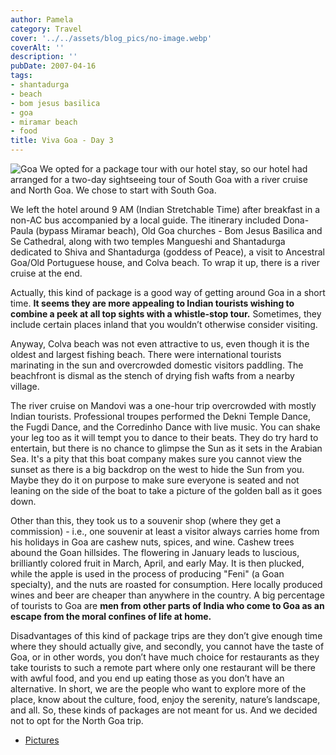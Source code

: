 ```yaml
---
author: Pamela
category: Travel
cover: '../../assets/blog_pics/no-image.webp'
coverAlt: ''
description: ''
pubDate: 2007-04-16
tags:
- shantadurga
- beach
- bom jesus basilica
- goa
- miramar beach
- food
title: Viva Goa - Day 3
---
```



<Image src={pic1} alt="Goa"/>
We opted for a package tour with our hotel stay, so our hotel had arranged for a two-day sightseeing tour of South Goa with a river cruise and North Goa. We chose to start with South Goa.

We left the hotel around 9 AM (Indian Stretchable Time) after breakfast in a non-AC bus accompanied by a local guide. The itinerary included Dona-Paula (bypass Miramar beach), Old Goa churches - Bom Jesus Basilica and Se Cathedral, along with two temples Mangueshi and Shantadurga dedicated to Shiva and Shantadurga (goddess of Peace), a visit to Ancestral Goa/Old Portuguese house, and Colva beach. To wrap it up, there is a river cruise at the end.

Actually, this kind of package is a good way of getting around Goa in a short time. **It seems they are more appealing to Indian tourists wishing to combine a peek at all top sights with a whistle-stop tour.** Sometimes, they include certain places inland that you wouldn’t otherwise consider visiting.

Anyway, Colva beach was not even attractive to us, even though it is the oldest and largest fishing beach. There were international tourists marinating in the sun and overcrowded domestic visitors paddling. The beachfront is dismal as the stench of drying fish wafts from a nearby village.

The river cruise on Mandovi was a one-hour trip overcrowded with mostly Indian tourists. Professional troupes performed the Dekni Temple Dance, the Fugdi Dance, and the Corredinho Dance with live music. You can shake your leg too as it will tempt you to dance to their beats. They do try hard to entertain, but there is no chance to glimpse the Sun as it sets in the Arabian Sea. It's a pity that this boat company makes sure you cannot view the sunset as there is a big backdrop on the west to hide the Sun from you. Maybe they do it on purpose to make sure everyone is seated and not leaning on the side of the boat to take a picture of the golden ball as it goes down.

Other than this, they took us to a souvenir shop (where they get a commission) - i.e., one souvenir at least a visitor always carries home from his holidays in Goa are cashew nuts, spices, and wine. Cashew trees abound the Goan hillsides. The flowering in January leads to luscious, brilliantly colored fruit in March, April, and early May. It is then plucked, while the apple is used in the process of producing "Feni" (a Goan specialty), and the nuts are roasted for consumption. Here locally produced wines and beer are cheaper than anywhere in the country. A big percentage of tourists to Goa are **men from other parts of India who come to Goa as an escape from the moral confines of life at home.**

Disadvantages of this kind of package trips are they don’t give enough time where they should actually give, and secondly, you cannot have the taste of Goa, or in other words, you don’t have much choice for restaurants as they take tourists to such a remote part where only one restaurant will be there with awful food, and you end up eating those as you don’t have an alternative. In short, we are the people who want to explore more of the place, know about the culture, food, enjoy the serenity, nature’s landscape, and all. So, these kinds of packages are not meant for us. And we decided not to opt for the North Goa trip.

- [Pictures](https://www.flickr.com/photos/santm/albums/72157638402286036/)
